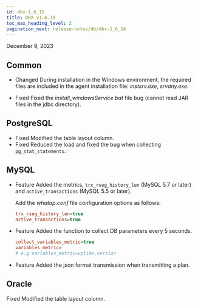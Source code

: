```yaml
---
id: dbx-1_6_15
title: DBX v1.6.15
toc_max_heading_level: 2
pagination_next: release-notes/db/dbx-1_6_14
---
```


December 9, 2023

## Common

- <Status>Changed</Status> During installation in the Windows environment, the required files are included in the agent installation file: <em>instsrv.exe</em>, <em>srvany.exe</em>.

- <Status>Fixed</Status> Fixed the <em>install_windowsService.bat</em> file bug (cannot read JAR files in the jdbc directory).

## PostgreSQL

- <Status>Fixed</Status> Modified the table layout column.
- <Status>Fixed</Status> Reduced the load and fixed the bug when collecting <code>pg_stat_statements</code>.

## MySQL

- <Status>Feature</Status> Added the metrics, <code>trx_rseg_history_len</code> (MySQL 5.7 or later) and <code>active_transactions</code> (MySQL 5.5 or later).

  Add the _whatap.conf_ file configuration options as follows:

  ```ini title="whatap.conf"
  trx_rseg_history_len=true
  active_transactions=true
  ```

- <Status>Feature</Status> Added the function to collect DB parameters every 5 seconds.

  ```ini title="whatap.conf"
  collect_variables_metric=true
  variables_metric=
  # e.g variables_metric=uptime,version
  ```

- <Status>Feature</Status> Added the json format transmission when transmitting a plan.

## Oracle

<Status>Fixed</Status> Modified the table layout column.
